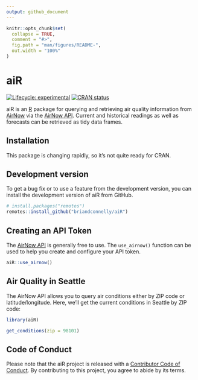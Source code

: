 ```yaml
---
output: github_document
---
```


<!-- README.md is generated from README.Rmd. Please edit that file -->

```r
knitr::opts_chunk$set(
  collapse = TRUE,
  comment = "#>",
  fig.path = "man/figures/README-",
  out.width = "100%"
)
```

# aiR

<!-- badges: start -->
[![Lifecycle: experimental](https://img.shields.io/badge/lifecycle-experimental-orange.svg)](https://www.tidyverse.org/lifecycle/#experimental)
[![CRAN status](https://www.r-pkg.org/badges/version/aiR)](https://CRAN.R-project.org/package=aiR)
<!-- badges: end -->

aiR is an [R](https://www.r-project.org) package for querying and retrieving air quality information from [AirNow](https://www.airnow.gov) via the [AirNow API](https://airnowapi.org).
Current and historical readings as well as forecasts can be retrieved as tidy data frames.


## Installation

This package is changing rapidly, so it's not quite ready for CRAN.

## Development version

To get a bug fix or to use a feature from the development version, you can install the development version of aiR from GitHub.

```r
# install.packages("remotes")
remotes::install_github("briandconnelly/aiR")
```

## Creating an API Token

The [AirNow API](https://airnowapi.org) is generally free to use.
The `use_airnow()` function can be used to help you create and configure your API token.

```r
aiR::use_airnow()
```


## Air Quality in Seattle

The AirNow API allows you to query air conditions either by ZIP code or latitude/longitude.
Here, we'll get the current conditions in Seattle by ZIP code:

```r
library(aiR)

get_conditions(zip = 98101)
```

## Code of Conduct

Please note that the aiR project is released with a [Contributor Code of Conduct](https://contributor-covenant.org/version/2/0/CODE_OF_CONDUCT.html).
By contributing to this project, you agree to abide by its terms.

